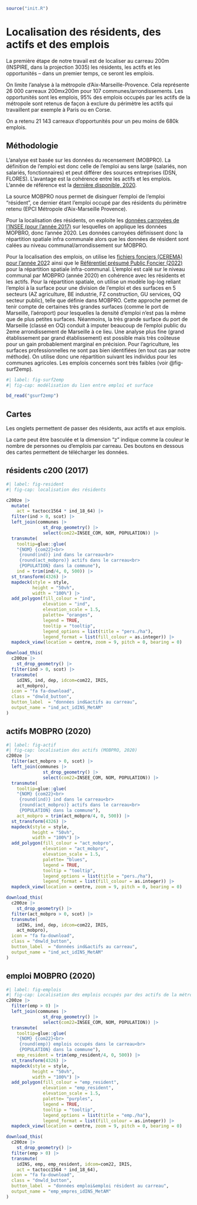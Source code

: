 ```{r init, include=FALSE}
source("init.R")
```

# Localisation des résidents, des actifs et des emplois

La première étape de notre travail est de localiser au carreau 200m (INSPIRE, dans la projection 3035) les résidents, les actifs et les opportunités – dans un premier temps, ce seront les emplois.

On limite l'analyse à la métropole d'Aix-Marseille-Provence. Cela représente 26 000 carreaux 200mx200m pour 107 communes/arrondissements. Les opportunités sont les emplois, 95% des emplois occupés par les actifs de la métropole sont retenus de façon à exclure du périmètre les actifs qui travaillent par exemple à Paris ou en Corse.

On a retenu 21 143 carreaux d'opportunités pour un peu moins de 680k emplois.

## Méthodologie

L'analyse est basée sur les données du recensement (MOBPRO). La définition de l'emploi est donc celle de l'emploi au sens large (salariés, non salariés, fonctionnaires) et peut différer des sources entreprises (DSN, FLORES). L'avantage est la cohérence entre les actifs et les emplois. L'année de référence est la [dernière disponible, 2020](https://www.insee.fr/fr/statistiques/7637844?sommaire=7637890&q=mobilite+professionnelle).

La source MOBPRO nous permet de disinguer l'emploi de l'emploi "résident", ce dernier étant l'emploi occupé par des résidents du périmètre retenu (EPCI Métropole d'Aix-Marseille Provence).

Pour la localisation des résidents, on exploite les [données carroyées de l'INSEE (pour l'année 2017)](https://www.insee.fr/fr/statistiques/6215138?sommaire=6215217) sur lesquelles on applique les données MOPBRO, donc l'année 2020. Les données carroyées définissent donc la répartition spatiale infra communale alors que les données de résident sont calées au niveau communal/arrondissement sur MOBPRO.

Pour la localisation des emplois, on utilise les [fichiers fonciers (CEREMA) pour l'année 202](https://datafoncier.cerema.fr/fichiers-fonciers)2 ainsi que le [Référentiel présumé Public Foncier (2022)](https://datafoncier.cerema.fr/referentiel-foncier-presume-public) pour la répartition spatiale infra-communal. L'emploi est calé sur le niveau communal par MOBPRO (année 2020) en cohérence avec les résidents et les actifs. Pour la répartition spatiale, on utilise un modèle log-log reliant l'emploi à la surface pour une division de l'emploi et des surfaces en 5 secteurs (AZ agriculture, BE industrie, FZ construction, GU services, OQ secteur public), telle que définie dans MOBPRO. Cette approche permet de tenir compte de certaines très grandes surfaces (comme le port de Marseille, l'aéroport) pour lesquelles la densité d'emploi n'est pas la même que de plus petites surfaces. Néanmoins, la très grande surface du port de Marseille (classé en OQ) conduit à imputer beaucoup de l'emploi public du 2eme arrondissement de Marseille à ce lieu. Une analyse plus fine (grand établissement par grand établissement) est possible mais très coûteuse pour un gain probablement marginal en précision. Pour l'agriculture, les surfaces professionnelles ne sont pas bien identifiées (en tout cas par notre méthode). On utilise donc une répartition suivant les individus pour les communes agricoles. Les emplois concernés sont très faibles (voir @fig-surf2emp).

```{r}
#| label: fig-surf2emp
#| fig-cap: modélisation du lien entre emploi et surface

bd_read("gsurf2emp")  
```

## Cartes

Les onglets permettent de passer des résidents, aux actifs et aux emplois.

La carte peut être basculée et la dimension "z" indique comme la couleur le nombre de personnes ou d'emplois par carreau. Des boutons en dessous des cartes permettent de télécharger les données.

::: {.panel-tabset .column-screen}
## résidents c200 (2017)

```{r}
#| label: fig-resident
#| fig-cap: localisation des résidents

c200ze |> 
  mutate(
    act = tactocc1564 * ind_18_64) |> 
  filter(ind > 0, scot) |> 
  left_join(communes |>
              st_drop_geometry() |>
              select(com22=INSEE_COM, NOM, POPULATION)) |> 
  transmute(
    tooltip=glue::glue(
    "{NOM} {com22}<br>
     {round(ind)} ind dans le carreau<br>
     {round(act_mobpro)} actifs dans le carreau<br>
     {POPULATION} dans la commune"),
    ind = trim(ind/4, 0, 500)) |> 
  st_transform(4326) |> 
  mapdeck(style = style,
          height = "50vh",
          width = "100%") |> 
  add_polygon(fill_colour = "ind", 
              elevation = "ind", 
              elevation_scale = 1.5, 
              palette= "oranges",
              legend = TRUE, 
              tooltip = "tooltip",
              legend_options = list(title = "pers./ha"),
              legend_format = list(fill_colour = as.integer)) |> 
  mapdeck_view(location = centre, zoom = 9, pitch = 0, bearing = 0)


```

```{r}
download_this(
  c200ze |> 
    st_drop_geometry() |> 
  filter(ind > 0, scot) |> 
  transmute(
    idINS, ind, dep, idcom=com22, IRIS,
    act_mobpro),
  icon = "fa fa-download",
  class = "dnwld_button",
  button_label  = "données ind&actifs au carreau",
  output_name = "ind_act_idINS_MetAM"
)
```

## actifs MOBPRO (2020)

```{r}
#| label: fig-actif
#| fig-cap: localisation des actifs (MOBPRO, 2020)
c200ze |> 
  filter(act_mobpro > 0, scot) |> 
  left_join(communes |>
              st_drop_geometry() |>
              select(com22=INSEE_COM, NOM, POPULATION)) |> 
  transmute(
    tooltip=glue::glue(
    "{NOM} {com22}<br>
     {round(ind)} ind dans le carreau<br>
     {round(act_mobpro)} actifs dans le carreau<br>
     {POPULATION} dans la commune"),
    act_mobpro = trim(act_mobpro/4, 0, 500)) |> 
  st_transform(4326) |> 
  mapdeck(style = style,
          height = "50vh",
          width = "100%") |> 
  add_polygon(fill_colour = "act_mobpro", 
              elevation = "act_mobpro", 
              elevation_scale = 1.5, 
              palette= "blues",
              legend = TRUE, 
              tooltip = "tooltip",
              legend_options = list(title = "pers./ha"),
              legend_format = list(fill_colour = as.integer)) |> 
  mapdeck_view(location = centre, zoom = 9, pitch = 0, bearing = 0)


```

```{r}
download_this(
  c200ze |> 
    st_drop_geometry() |> 
  filter(act_mobpro > 0, scot) |> 
  transmute(
    idINS, ind, dep, idcom=com22, IRIS,
    act_mobpro),
  icon = "fa fa-download",
  class = "dnwld_button",
  button_label  = "données ind&actifs au carreau",
  output_name = "ind_act_idINS_MetAM"
)
```

## emploi MOBPRO (2020)

```{r}
#| label: fig-emplois
#| fig-cap: Localisation des emplois occupés par des actifs de la métropole
c200ze |> 
  filter(emp > 0) |> 
  left_join(communes |>
              st_drop_geometry() |>
              select(com22=INSEE_COM, NOM, POPULATION)) |> 
  transmute(
    tooltip=glue::glue(
    "{NOM} {com22}<br>
     {round(emp)} emplois occupés dans le carreau<br>
     {POPULATION} dans la commune"),
    emp_resident = trim(emp_resident/4, 0, 500)) |> 
  st_transform(4326) |> 
  mapdeck(style = style,
          height = "50vh",
          width = "100%") |> 
  add_polygon(fill_colour = "emp_resident", 
              elevation = "emp_resident", 
              elevation_scale = 1.5, 
              palette= "purples",
              legend = TRUE, 
              tooltip = "tooltip",
              legend_options = list(title = "emp./ha"),
              legend_format = list(fill_colour = as.integer)) |> 
  mapdeck_view(location = centre, zoom = 9, pitch = 0, bearing = 0)

```

```{r}
download_this(
  c200ze |> 
    st_drop_geometry() |> 
  filter(emp > 0) |> 
  transmute(
    idINS, emp, emp_resident, idcom=com22, IRIS,
    act = tactocc1564 * ind_18_64),
  icon = "fa fa-download",
  class = "dnwld_button",
  button_label  = "données emploi&emploi résident au carreau",
  output_name = "emp_empres_idINS_MetAM"
)
```
:::